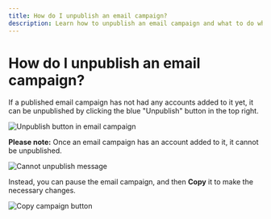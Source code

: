 ```yaml
---
title: How do I unpublish an email campaign?
description: Learn how to unpublish an email campaign and what to do when unpublishing is not possible.
---
```


# How do I unpublish an email campaign?

If a published email campaign has not had any accounts added to it yet, it can be unpublished by clicking the blue "Unpublish" button in the top right.

![Unpublish button in email campaign](./img/marketing/marketing-campaigns/unpublish-button-14008127536535.png)

**Please note:** Once an email campaign has an account added to it, it cannot be unpublished.

![Cannot unpublish message](./img/marketing/marketing-campaigns/cannot-unpublish-14008041199127.png)

Instead, you can pause the email campaign, and then **Copy** it to make the necessary changes.

![Copy campaign button](./img/marketing/marketing-campaigns/copy-campaign-action.png)
